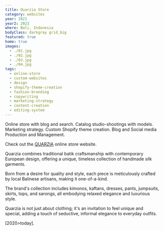 ```yaml
---
title: Quarzia Store
category: websites
year: 2021
year2: 2023
where: Bali, Indonesia
bodyClass: darkgray grid_big
featured: true
home: true
images:
  - ./01.jpg
  - ./02.jpg
  - ./03.jpg
  - ./04.jpg
tags:
  - online-store
  - custom-websites
  - design
  - shopify-theme-creation
  - fashion-branding
  - copywriting
  - marketing-strategy
  - content-creation
  - editing-system
---
```


Online store with blog and search.
Catalog studio-shootings with models.
Marketing strategy.
Custom Shopify theme creation.
Blog and Social media Production and Management.

Check out the [QUARZIA](https://quarzia.it?source=rokma.com) online store website.


<div class="grid">

<YouTubeVideo videoId='orTpqnppvgo' />

<YouTubeVideo videoId='ahC-n5laJQ4' />

<YouTubeVideo videoId='MYp7Uc8cTyM' />
</div>

Quarzia combines traditional batik craftsmanship with contemporary European design, offering a unique, timeless collection of handmade silk garments.

Born from a desire for quality and style, each piece is meticulously crafted by local Balinese artisans, making it one-of-a-kind.

The brand's collection includes kimonos, kaftans, dresses, pants, jumpsuits, skirts, tops, and sarongs, all embodying relaxed elegance and luxurious style.

Quarzia is not just about clothing; it's an invitation to feel unique and special, adding a touch of seductive, informal elegance to everyday outfits.

[2020>today].
